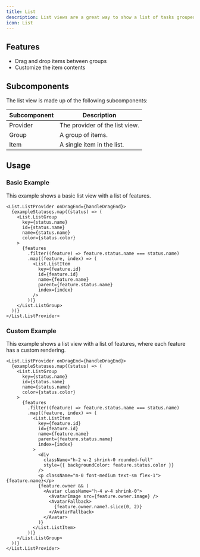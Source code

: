 ```yaml
---
title: List
description: List views are a great way to show a list of tasks grouped by status and ranked by priority.
icon: List
---
```


<div className="not-prose w-full bg-white border rounded-xl overflow-auto" style={{ height: '32rem' }}>
  <List.Basic />
</div>

## Features

- Drag and drop items between groups
- Customize the item contents

## Subcomponents

The list view is made up of the following subcomponents:

| Subcomponent | Description |
| ------- | ----------- |
| Provider | The provider of the list view. |
| Group | A group of items. |
| Item | A single item in the list. |

## Usage

### Basic Example

This example shows a basic list view with a list of features.

<div className="not-prose w-full bg-white border rounded-xl overflow-auto" style={{ height: '32rem' }}>
  <List.Basic />
</div>

```tsx
<List.ListProvider onDragEnd={handleDragEnd}>
  {exampleStatuses.map((status) => (
    <List.ListGroup
      key={status.name}
      id={status.name}
      name={status.name}
      color={status.color}
    >
      {features
        .filter((feature) => feature.status.name === status.name)
        .map((feature, index) => (
          <List.ListItem
            key={feature.id}
            id={feature.id}
            name={feature.name}
            parent={feature.status.name}
            index={index}
          />
        ))}
    </List.ListGroup>
  ))}
</List.ListProvider>
```

### Custom Example

This example shows a list view with a list of features, where each feature has a custom rendering.

<div className="not-prose w-full bg-white border rounded-xl overflow-auto" style={{ height: '32rem' }}>
  <List.Custom />
</div>

```tsx
<List.ListProvider onDragEnd={handleDragEnd}>
  {exampleStatuses.map((status) => (
    <List.ListGroup
      key={status.name}
      id={status.name}
      name={status.name}
      color={status.color}
    >
      {features
        .filter((feature) => feature.status.name === status.name)
        .map((feature, index) => (
          <List.ListItem
            key={feature.id}
            id={feature.id}
            name={feature.name}
            parent={feature.status.name}
            index={index}
          >
            <div
              className="h-2 w-2 shrink-0 rounded-full"
              style={{ backgroundColor: feature.status.color }}
            />
            <p className="m-0 font-medium text-sm flex-1">{feature.name}</p>
            {feature.owner && (
              <Avatar className="h-4 w-4 shrink-0">
                <AvatarImage src={feature.owner.image} />
                <AvatarFallback>
                  {feature.owner.name?.slice(0, 2)}
                </AvatarFallback>
              </Avatar>
            )}
          </List.ListItem>
        ))}
    </List.ListGroup>
  ))}
</List.ListProvider>
```